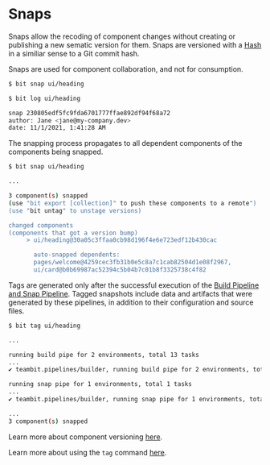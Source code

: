 # Snaps

Snaps allow the recoding of component changes without creating or publishing a new sematic version for them. Snaps are versioned with a [Hash](/) in a similiar sense
to a Git commit hash.

Snaps are used for component collaboration, and not for consumption.

```bash
$ bit snap ui/heading
```

```bash
$ bit log ui/heading

snap 230805edf5fc9fda6701777ffae892df94f68a72
author: Jane <jane@my-company.dev>
date: 11/1/2021, 1:41:28 AM
```

The snapping process propagates to all dependent components of the components being snapped.

```bash
$ bit snap ui/heading

...

3 component(s) snapped
(use "bit export [collection]" to push these components to a remote")
(use "bit untag" to unstage versions)

changed components
(components that got a version bump)
     > ui/heading@30a05c3ffaa0cb98d196f4e6e723edf12b430cac

       auto-snapped dependents:
       pages/welcome@4259cec3fb31b0e5c8a7c1cab82504d1e08f2967,
       ui/card@b0b69987ac52394c5b04b7c01b8f3325738c4f82

```

Tags are generated only after the successful execution of the [Build Pipeline and Snap Pipeline](/docs/dev-services/builder/build-pipelines#build-pipelines).
Tagged snapshots include data and artifacts that were generated by these pipelines, in addition to their configuration and source files.

```bash
$ bit tag ui/heading

...

running build pipe for 2 environments, total 13 tasks
...
✔ teambit.pipelines/builder, running build pipe for 2 environments, total 13 tasks (completed in 1m)

running snap pipe for 1 environments, total 1 tasks
...
✔ teambit.pipelines/builder, running snap pipe for 1 environments, total 1 tasks (completed in 2s)

...
3 component(s) snapped
```

Learn more about component versioning [here](component-objects).

Learn more about using the `tag` command [here](/docs/reference/cli-reference#snap).
